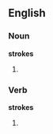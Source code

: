 ==English==

===Noun===
'''strokes'''

# {{plural of|[[stroke]]}}

===Verb===
'''strokes'''

# {{third-person singular of|[[stroke]]}}